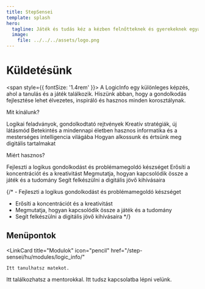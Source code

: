 ```yaml
---
title: StepSensei
template: splash
hero:
  tagline: Játék és tudás kéz a kézben felnőtteknek és gyerekeknek egyaránt!
  image:
    file: ../../../assets/logo.png
---
```




# Küldetésünk
<span style={{ fontSize: '1.4rem' }}>
A LogicInfo egy különleges képzés, ahol a tanulás és a játék találkozik. Hiszünk abban, hogy a gondolkodás fejlesztése lehet élvezetes, inspiráló és hasznos minden korosztálynak.

Mit kínálunk?

<Card title="Matematika játékosan" icon="star">
  Logikai feladványok, gondolkodtató rejtvények
</Card>

<Card title="Táblajátékok és sakkvariánsok" icon="star">
  Kreatív stratégiák, új látásmód
</Card>

<Card title="Informatika és AI-alapismeretek" icon="star">
  Betekintés a mindennapi életben hasznos informatika és a mesterséges intelligencia világába
</Card>

<Card title="Számítógépes vizuális kultúra" icon="star">
  Hogyan alkossunk és értsünk meg digitális tartalmakat
</Card>


Miért hasznos?

<CardGrid>
  <Card icon="vercel">
    Fejleszti a logikus gondolkodást és problémamegoldó készséget
  </Card>
  <Card icon="heart">
    Erősíti a koncentrációt és a kreativitást
  </Card>
   <Card icon="puzzle">
	Megmutatja, hogyan kapcsolódik össze a játék és a tudomány
  </Card>
  <Card icon="rocket">
    Segít felkészülni a digitális jövő kihívásaira
  </Card>
</CardGrid>

{/* - Fejleszti a logikus gondolkodást és problémamegoldó készséget
- Erősíti a koncentrációt és a kreativitást
- Megmutatja, hogyan kapcsolódik össze a játék és a tudomány
- Segít felkészülni a digitális jövő kihívásaira */}

</span>

## Menüpontok
<LinkCard
	title="Modulok"
	icon="pencil"
	href="/step-sensei/hu/modules/logic_info/"
>
	Itt tanulhatsz matekot.
</LinkCard>
<LinkCard
	title="Mentorok"
	icon="people"
	href="/step-sensei/hu/mentors/mirka/"
>
	Itt találkozhatsz a mentorokkal.
</LinkCard>
<LinkCard
	title="Kapcsolat"
	icon="add-document"
>
	Itt tudsz kapcsolatba lépni velünk.
</LinkCard>

